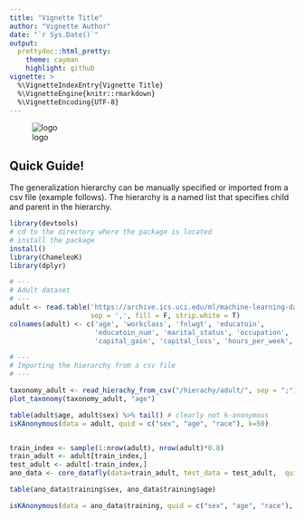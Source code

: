 ---
title: "Vignette Title"
author: "Vignette Author"
date: "`r Sys.Date()`"
output:
  prettydoc::html_pretty:
    theme: cayman
    highlight: github
vignette: >
  %\VignetteIndexEntry{Vignette Title}
  %\VignetteEngine{knitr::rmarkdown}
  %\VignetteEncoding{UTF-8}
---

![logo](logo.png)

## Quick Guide!

The generalization hierarchy can be manually specified or imported from a csv file (example follows). 
The hierarchy is a named list that specifies child and parent in the hierarchy.

```{r}
library(devtools)
# cd to the directory where the package is located
# install the package
install()
library(ChameleoK)
library(dplyr)

# ---
# Adult dataset
# ---
adult <- read.table('https://archive.ics.uci.edu/ml/machine-learning-databases/adult/adult.data', 
                    sep = ',', fill = F, strip.white = T)
colnames(adult) <- c('age', 'workclass', 'fnlwgt', 'educatoin', 
                     'educatoin_num', 'marital_status', 'occupation', 'relationship', 'race', 'sex', 
                     'capital_gain', 'capital_loss', 'hours_per_week', 'native_country', 'income')

# ---
# Importing the hierarchy from a csv file
# ---

taxonomy_adult <- read_hierachy_from_csv("/hierachy/adult/", sep = ";")
plot_taxonomy(taxonomy_adult, "age")

table(adult$age, adult$sex) %>% tail() # clearly not k-anonymous
isKAnonymous(data = adult, quid = c("sex", "age", "race"), k=50)


train_index <- sample(1:nrow(adult), nrow(adult)*0.8)
train_adult <- adult[train_index,]
test_adult <- adult[-train_index,]
ano_data <- core_datafly(data=train_adult, test_data = test_adult,  quid=c("sex", "age", "race"), k=50, taxonomy=taxonomy_adult)

table(ano_data$training$sex, ano_data$training$age)

isKAnonymous(data = ano_data$training, quid = c("sex", "age", "race"), k=50)
```

